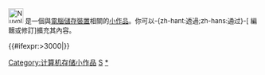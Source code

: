 <div class="notice metadata" id="stub" style="font-size: small;">
[[File:Nuvola apps ksim.png|30px]]&nbsp;'''{{PAGENAME}}'''是一個與[[電腦]][[儲存裝置]]相關的[[Wikipedia:小作品|小作品]]。你可以-{zh-hant:透過;zh-hans:通过}-<span class="plainlinks">[{{fullurl:{{FULLPAGENAME}}|action=edit}} 編輯或修訂]</span>擴充其內容。</div><includeonly>[[Category:计算机存储小作品]]{{#ifexpr:{{PAGESIZE:{{FULLPAGENAME}}|R}}>3000|[[Category:字数已超过3000字节的小作品|{{PAGENAME}}]]}}</includeonly><noinclude>[[Category:電腦小作品模板|S]][[Category:计算机存储小作品|*]]</noinclude>